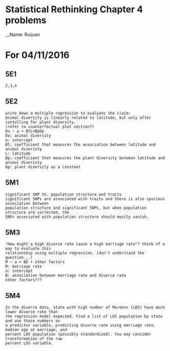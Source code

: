 # Statistical Rethinking Chapter 4 problems

__Name: Ruijuan 


# For 04/11/2016

## 5E1 
```{}
2,3,4
```

## 5E2
```{}
write down a multiple regression to evaluate the claim: 
Animal diversity is linearly related to latitude, but only after contolling for plant diversity. 
(refer to counterfactual plot section?)
Da ~ a + BlL+BpDp
Da: animal diversity
a: intercept
Bl: coefficient that measures the association between latitude and animal diveristy
L: latitude
Bp: coefficient that measures the plant diversity between latitude and animal diveristy
Dp: plant diversity as a constant 
```

## 5M1
```{}
significant SNP VS. population structure and traits 
significant SNPs are associated with traits and there is also spurious association between 
population structure and significant SNPs, but when population structure are corrected, the 
SNPs associated with population structure should mostly vanish. 
```

## 5M3
```{}
"How might a high divorce rate cause a high marriage rate"? think of a way to evaluate this
relationship using multiple regression. (don't understand the question...)
M ~ a + BD + other factors 
M: marriage rate
a: intercept
B: association between marriage rate and divorce rate
other factors???
```

## 5M4
```{}
In the divorce data, state with high number of Mormons (LDS) have much lower divorce rate than 
the regression model expected. Find a list of LDS population by state and use those numbers as 
a predictor variable, predicting divorce rate using marriage rate, median age at marriage, and 
percent LDS population (possibly standardized). You may consider transformation of the raw 
percent LDS variable. 
```












